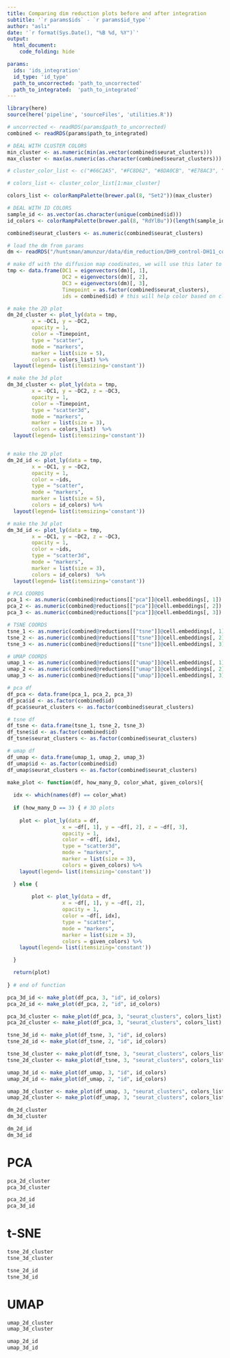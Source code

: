 ```yaml
---
title: Comparing dim reduction plots before and after integration  
subtitle: '`r params$ids` - `r params$id_type`'
author: "aslı"
date: '`r format(Sys.Date(), "%B %d, %Y")`'
output: 
  html_document:
    code_folding: hide

params:
  ids: 'ids_integration'
  id_type: 'id_type'
  path_to_uncorrected: 'path_to_uncorrected'
  path_to_integrated:  'path_to_integrated'
---
```


```r

library(here)
source(here('pipeline', 'sourceFiles', 'utilities.R'))

# uncorrected <- readRDS(params$path_to_uncorrected)
combined <- readRDS(params$path_to_integrated)

```

```r

# DEAL WITH CLUSTER COLORS 
min_cluster <- as.numeric(min(as.vector(combined$seurat_clusters)))
max_cluster <- max(as.numeric(as.character(combined$seurat_clusters)))

# cluster_color_list <- c("#66C2A5", "#FC8D62", "#8DA0CB", "#E78AC3", "#A6D854", "#FFD92F", "#E5C494", "#B3B3B3", '#E2201C', '#1D91C0', "#E7298A", '#32A028', "green", "lightcoral", "lightgoldenrod1", "lightpink", "mediumpurple1", "navyblue")

# colors_list <- cluster_color_list[1:max_cluster]

colors_list <- colorRampPalette(brewer.pal(8, "Set2"))(max_cluster)

# DEAL WITH ID COLORS
sample_id <- as.vector(as.character(unique(combined$id)))
id_colors <- colorRampPalette(brewer.pal(8, "RdYlBu"))(length(sample_id))

combined$seurat_clusters <- as.numeric(combined$seurat_clusters)

```

```r

# load the dm from params 
dm <- readRDS("/huntsman/amunzur/data/dim_reduction/DH9_control-DH11_control-DH12_control-DH14_control/dm_integrated.rds")

# make df with the diffusion map coodinates, we will use this later to make the dm plot 
tmp <- data.frame(DC1 = eigenvectors(dm)[, 1],
                  DC2 = eigenvectors(dm)[, 2],
                  DC3 = eigenvectors(dm)[, 3],
                  Timepoint = as.factor(combined$seurat_clusters), 
                  ids = combined$id) # this will help color based on cluster 

# make the 2D plot 
dm_2d_cluster <- plot_ly(data = tmp,
        x = ~DC1, y = ~DC2,
        opacity = 1,
        color = ~Timepoint,
        type = "scatter",
        mode = "markers",
        marker = list(size = 5), 
        colors = colors_list) %>% 
  layout(legend= list(itemsizing='constant'))

# make the 3d plot 
dm_3d_cluster <- plot_ly(data = tmp,
        x = ~DC1, y = ~DC2, z = ~DC3,
        opacity = 1,
        color = ~Timepoint,
        type = "scatter3d",
        mode = "markers",
        marker = list(size = 3), 
        colors = colors_list)  %>% 
  layout(legend= list(itemsizing='constant'))


# make the 2D plot 
dm_2d_id <- plot_ly(data = tmp,
        x = ~DC1, y = ~DC2,
        opacity = 1,
        color = ~ids,
        type = "scatter",
        mode = "markers",
        marker = list(size = 5), 
        colors = id_colors) %>% 
  layout(legend= list(itemsizing='constant'))

# make the 3d plot 
dm_3d_id <- plot_ly(data = tmp,
        x = ~DC1, y = ~DC2, z = ~DC3,
        opacity = 1,
        color = ~ids,
        type = "scatter3d",
        mode = "markers",
        marker = list(size = 3), 
        colors = id_colors)  %>% 
  layout(legend= list(itemsizing='constant'))


```

```r

# PCA COORDS 
pca_1 <- as.numeric(combined@reductions[["pca"]]@cell.embeddings[, 1])
pca_2 <- as.numeric(combined@reductions[["pca"]]@cell.embeddings[, 2])
pca_3 <- as.numeric(combined@reductions[["pca"]]@cell.embeddings[, 3])

# TSNE COORDS
tsne_1 <- as.numeric(combined@reductions[["tsne"]]@cell.embeddings[, 1])
tsne_2 <- as.numeric(combined@reductions[["tsne"]]@cell.embeddings[, 2])
tsne_3 <- as.numeric(combined@reductions[["tsne"]]@cell.embeddings[, 3])

# UMAP COORDS
umap_1 <- as.numeric(combined@reductions[["umap"]]@cell.embeddings[, 1])
umap_2 <- as.numeric(combined@reductions[["umap"]]@cell.embeddings[, 2])
umap_3 <- as.numeric(combined@reductions[["umap"]]@cell.embeddings[, 3])

# pca df
df_pca <- data.frame(pca_1, pca_2, pca_3)
df_pca$id <- as.factor(combined$id) 
df_pca$seurat_clusters <- as.factor(combined$seurat_clusters)

# tsne df
df_tsne <- data.frame(tsne_1, tsne_2, tsne_3)
df_tsne$id <- as.factor(combined$id) 
df_tsne$seurat_clusters <- as.factor(combined$seurat_clusters)

# umap df
df_umap <- data.frame(umap_1, umap_2, umap_3)
df_umap$id <- as.factor(combined$id) 
df_umap$seurat_clusters <- as.factor(combined$seurat_clusters)

```

```r

make_plot <- function(df, how_many_D, color_what, given_colors){
  
  idx <- which(names(df) == color_what)
  
  if (how_many_D == 3) { # 3D plots
    
    plot <- plot_ly(data = df,
                  x = ~df[, 1], y = ~df[, 2], z = ~df[, 3],
                  opacity = 1,
                  color = ~df[, idx],
                  type = "scatter3d",
                  mode = "markers",
                  marker = list(size = 3), 
                  colors = given_colors) %>% 
    layout(legend= list(itemsizing='constant'))

  } else {
    
        plot <- plot_ly(data = df,
                  x = ~df[, 1], y = ~df[, 2],
                  opacity = 1,
                  color = ~df[, idx],
                  type = "scatter",
                  mode = "markers",
                  marker = list(size = 3), 
                  colors = given_colors) %>% 
    layout(legend= list(itemsizing='constant'))

  }

  return(plot)
  
} # end of function 

```

```r

pca_3d_id <- make_plot(df_pca, 3, "id", id_colors)
pca_2d_id <- make_plot(df_pca, 2, "id", id_colors)

pca_3d_cluster <- make_plot(df_pca, 3, "seurat_clusters", colors_list)
pca_2d_cluster <- make_plot(df_pca, 3, "seurat_clusters", colors_list)

tsne_3d_id <- make_plot(df_tsne, 3, "id", id_colors)
tsne_2d_id <- make_plot(df_tsne, 2, "id", id_colors)

tsne_3d_cluster <- make_plot(df_tsne, 3, "seurat_clusters", colors_list)
tsne_2d_cluster <- make_plot(df_tsne, 3, "seurat_clusters", colors_list)

umap_3d_id <- make_plot(df_umap, 3, "id", id_colors)
umap_2d_id <- make_plot(df_umap, 2, "id", id_colors)

umap_3d_cluster <- make_plot(df_umap, 3, "seurat_clusters", colors_list)
umap_2d_cluster <- make_plot(df_umap, 3, "seurat_clusters", colors_list)

```


```r

dm_2d_cluster
dm_3d_cluster

dm_2d_id
dm_3d_id

```

# PCA
```r

pca_2d_cluster
pca_3d_cluster

pca_2d_id
pca_3d_id

```

# t-SNE
```r

tsne_2d_cluster
tsne_3d_cluster

tsne_2d_id
tsne_3d_id

```

# UMAP
```r

umap_2d_cluster
umap_3d_cluster

umap_2d_id
umap_3d_id

```



